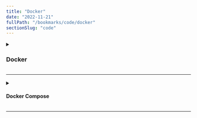 ```yaml
---
title: "Docker"
date: "2022-11-21"
fullPath: "/bookmarks/code/docker"
sectionSlug: "code"
---
```


<details>
<summary>

### Docker

</summary>

<p>

- [Logs and troubleshooting | Docker Documentation](https://docs.docker.com/docker-for-mac/troubleshoot/#docker-knowledge-hub)
- [BretFisher/udemy-docker-mastery: Udemy Course to build, compose, deploy, and manage containers from local development to high-availability in the cloud](https://github.com/bretfisher/udemy-docker-mastery)
- [Top 10 Docker CLI commands you can't live without - The Code Review - Medium](https://medium.com/the-code-review/top-10-docker-commands-you-cant-live-without-54fb6377f481)
- [Error starting userland proxy: Bind for 0.0.0.0:3306 failed: port is already allocated — Docker](https://medium.com/code-wave/error-starting-userland-proxy-bind-for-0-0-0-0-3306-failed-port-is-already-allocated-docker-f2e430f68346)
- [Error starting userland proxy: Bind for 0.0.0.0:3306 failed: port is already allocated — Docker](https://medium.com/code-wave/error-starting-userland-proxy-bind-for-0-0-0-0-3306-failed-port-is-already-allocated-docker-f2e430f68346)

</p>
</details>

---

<details>
<summary>

#### Docker Compose

</summary>

<p>

- [Docker-compose up failing because "port is already allocated" · Issue #4950 · docker/compose](https://github.com/docker/compose/issues/4950)

</p>
</details>

---
